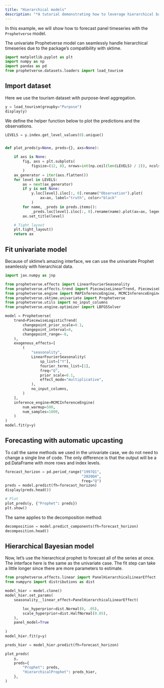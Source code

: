 ```yaml
---
title: "Hierarchical models"
description: "*A tutorial demonstrating how to leverage hierarchical bayesian models to forecast panel timeseries*"
---
```



In this example, we will show how to forecast panel timeseries with the `Prophetverse` model.

The univariate Prophetverse model can seamlessly handle hierarchical timeseries due to the package's compatibility with sktime.


```python
import matplotlib.pyplot as plt
import numpy as np
import pandas as pd
from prophetverse.datasets.loaders import load_tourism
```

## Import dataset

Here we use the tourism dataset with purpose-level aggregation.

```python
y = load_tourism(groupby="Purpose")
display(y)
````

We define the helper function below to plot the predictions and the observations.

```python
LEVELS = y.index.get_level_values(0).unique()


def plot_preds(y=None, preds={}, axs=None):

    if axs is None:
        fig, axs = plt.subplots(
            figsize=(12, 8), nrows=int(np.ceil(len(LEVELS) / 2)), ncols=2
        )
    ax_generator = iter(axs.flatten())
    for level in LEVELS:
        ax = next(ax_generator)
        if y is not None:
            y.loc[level].iloc[:, 0].rename("Observation").plot(
                ax=ax, label="truth", color="black"
            )
        for name, _preds in preds.items():
            _preds.loc[level].iloc[:, 0].rename(name).plot(ax=ax, legend=True)
        ax.set_title(level)

    # Tight layout
    plt.tight_layout()
    return ax
```

## Fit univariate model

Because of sktime's amazing interface, we can use the univariate Prophet seamlessly with hierarchical data. 


```python
import jax.numpy as jnp

from prophetverse.effects import LinearFourierSeasonality
from prophetverse.effects.trend import PiecewiseLinearTrend, PiecewiseLogisticTrend
from prophetverse.engine import MAPInferenceEngine, MCMCInferenceEngine
from prophetverse.sktime.univariate import Prophetverse
from prophetverse.utils import no_input_columns
from prophetverse.engine.optimizer import LBFGSSolver

model = Prophetverse(
    trend=PiecewiseLogisticTrend(
        changepoint_prior_scale=0.1,
        changepoint_interval=8,
        changepoint_range=-8,
    ),
    exogenous_effects=[
        (
            "seasonality",
            LinearFourierSeasonality(
                sp_list=["Y"],
                fourier_terms_list=[1],
                freq="Q",
                prior_scale=0.1,
                effect_mode="multiplicative",
            ),
            no_input_columns,
        )
    ],
    inference_engine=MCMCInferenceEngine(
        num_warmup=500,
        num_samples=1000,
    )
)
model.fit(y=y)
```


## Forecasting with automatic upcasting

To call the same methods we used in the univariate case, we do not need to change a single line of code. The only difference is that the output will be a pd.DataFrame with more rows and index levels.

```python

forecast_horizon = pd.period_range("1997Q1",
                                   "2020Q4",
                                   freq="Q")
preds = model.predict(fh=forecast_horizon)
display(preds.head())

# Plot
plot_preds(y, {"Prophet": preds})
plt.show()

```

The same applies to the decomposition method:

```python
decomposition = model.predict_components(fh=forecast_horizon)
decomposition.head()
```

## Hierarchical Bayesian model

Now, let's use the hierarchical prophet to forecast all of the series at once. The interface here is the same as the univariate case. The fit step can take a little longer since there are more parameters to estimate.

```python

from prophetverse.effects.linear import PanelHierarchicalLinearEffect
from numpyro import distributions as dist

model_hier = model.clone()
model_hier.set_params(
    seasonality__linear_effect=PanelHierarchicalLinearEffect(

        loc_hyperprior=dist.Normal(0, .05),
        scale_hyperprior=dist.HalfNormal(0.05),
    ),
    panel_model=True
    
)
model_hier.fit(y=y)
```

```python

preds_hier = model_hier.predict(fh=forecast_horizon)

plot_preds(
    y,
    preds={
        "Prophet": preds,
        "HierarchicalProphet": preds_hier,
    },
)
```